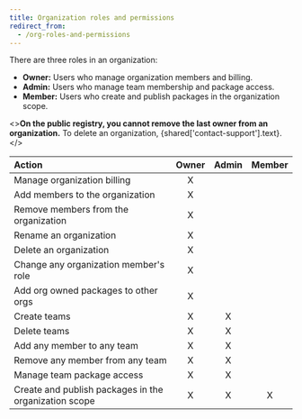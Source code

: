 ```yaml
---
title: Organization roles and permissions
redirect_from:
  - /org-roles-and-permissions
---
```



There are three roles in an organization:

- **Owner:** Users who manage organization members and billing.
- **Admin:** Users who manage team membership and package access.
- **Member:** Users who create and publish packages in the organization scope.

<><strong>On the public registry, you cannot remove the last owner from an organization.</strong> To delete an organization, {shared['contact-support'].text}.</>

| Action                                                | **Owner** | **Admin** | **Member** |
| :---------------------------------------------------- | :-------: | :-------: | :--------: |
| Manage organization billing                           |     X     |           |            |
| Add members to the organization                       |     X     |           |            |
| Remove members from the organization                  |     X     |           |            |
| Rename an organization                                |     X     |           |            |
| Delete an organization                                |     X     |           |            |
| Change any organization member's role                 |     X     |           |            |
| Add org owned packages to other orgs                  |     X     |           |            |
| Create teams                                          |     X     |     X     |            |
| Delete teams                                          |     X     |     X     |            |
| Add any member to any team                            |     X     |     X     |            |
| Remove any member from any team                       |     X     |     X     |            |
| Manage team package access                            |     X     |     X     |            |
| Create and publish packages in the organization scope |     X     |     X     |     X      |

